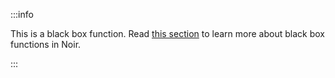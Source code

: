 :::info

This is a black box function. Read [this section](../../black_box_fns.md) to learn more about black box functions in Noir.

:::
